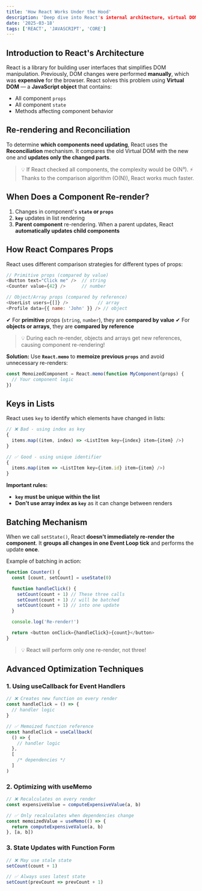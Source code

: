 ```yaml
---
title: 'How React Works Under the Hood'
description: 'Deep dive into React's internal architecture, virtual DOM, reconciliation process, and rendering optimization.'
date: '2025-03-18'
tags: ['REACT', 'JAVASCRIPT', 'CORE']
---
```


## Introduction to React's Architecture

React is a library for building user interfaces that simplifies DOM manipulation. Previously, DOM changes were performed **manually**, which was **expensive** for the browser. React solves this problem using **Virtual DOM** — a **JavaScript object** that contains:

- All component `props`
- All component `state`
- Methods affecting component behavior

## Re-rendering and Reconciliation

To determine **which components need updating**, React uses the **Reconciliation** mechanism. It compares the old Virtual DOM with the new one and **updates only the changed parts**.

> 💡 If React checked all components, the complexity would be O(N³).
> ⚡ Thanks to the comparison algorithm (O(N)), React works much faster.

## When Does a Component Re-render?

1. Changes in component's **`state` or `props`**
2. **`key`** updates in list rendering
3. **Parent component** re-rendering. When a parent updates, React **automatically updates child components**

## How React Compares Props

React uses different comparison strategies for different types of props:

```javascript
// Primitive props (compared by value)
<Button text="Click me" />  // string
<Counter value={42} />      // number

// Object/Array props (compared by reference)
<UserList users={[]} />           // array
<Profile data={{ name: 'John' }} /> // object
```

✔ For **primitive** props (`string`, `number`), they are **compared by value**
✔ For **objects or arrays**, they are **compared by reference**

> 💡 During each re-render, objects and arrays get new references, causing component re-rendering!

**Solution:** Use **`React.memo`** to **memoize previous `props`** and avoid unnecessary re-renders:

```javascript
const MemoizedComponent = React.memo(function MyComponent(props) {
  // Your component logic
})
```

## Keys in Lists

React uses `key` to identify which elements have changed in lists:

```javascript
// ❌ Bad - using index as key
{
  items.map((item, index) => <ListItem key={index} item={item} />)
}

// ✅ Good - using unique identifier
{
  items.map(item => <ListItem key={item.id} item={item} />)
}
```

**Important rules:**

- **`key` must be unique within the list**
- **Don't use array index as `key`** as it can change between renders

## Batching Mechanism

When we call `setState()`, React **doesn't immediately re-render the component**. It **groups all changes in one Event Loop tick** and performs the update **once**.

Example of batching in action:

```javascript
function Counter() {
  const [count, setCount] = useState(0)

  function handleClick() {
    setCount(count + 1) // These three calls
    setCount(count + 1) // will be batched
    setCount(count + 1) // into one update
  }

  console.log('Re-render!')

  return <button onClick={handleClick}>{count}</button>
}
```

> 💡 React will perform only one re-render, not three!

## Advanced Optimization Techniques

### 1. Using useCallback for Event Handlers

```javascript
// ❌ Creates new function on every render
const handleClick = () => {
  // handler logic
}

// ✅ Memoized function reference
const handleClick = useCallback(
  () => {
    // handler logic
  },
  [
    /* dependencies */
  ]
)
```

### 2. Optimizing with useMemo

```javascript
// ❌ Recalculates on every render
const expensiveValue = computeExpensiveValue(a, b)

// ✅ Only recalculates when dependencies change
const memoizedValue = useMemo(() => {
  return computeExpensiveValue(a, b)
}, [a, b])
```

### 3. State Updates with Function Form

```javascript
// ❌ May use stale state
setCount(count + 1)

// ✅ Always uses latest state
setCount(prevCount => prevCount + 1)
```
